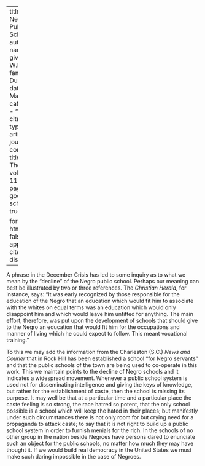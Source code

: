 
---
title: 'The Negro Public School'
author:
  - name:
      given: W.E.B.
      family: Du Bois
date: Mar. 1916
categories: 
  - ""
citation: 
  type: article-journal
  container-title: The Crisis
  volume: 11
  issue: 5
  page: 244
google-scholar: true

format:
  html:
    toc: false
    appendix-cite-as: display
---



A phrase in the December <span class="small-caps">Crisis</span> has led to some inquiry as to what we mean by the "decline" of the Negro public school. Perhaps our meaning can best be illustrated by two or three references. The *Christian Herald,* for instance, says: "It was early recognized by those responsible for the education of the Negro that an education which would fit him to associate with the whites on equal terms was an education which would only disappoint him and which would leave him unfitted for anything. The main effort, therefore, was put upon the development of schools that should give to the Negro an education that would fit him for the occupations and manner of living which he could expect to follow. This meant vocational training."

To this we may add the information from the Charleston (S.C.) *News and Courier* that in Rock Hill has been established a school "for Negro servants" and that the public schools of the town are being used to co-operate in this work. This we maintain points to the decline of Negro schools and it indicates a widespread movement. Whenever a public school system is used not for disseminating intelligence and giving the keys of knowledge, but rather for the establishment of caste, then the school is missing its purpose. It may well be that at a particular time and a particular place the caste feeling is so strong, the race hatred so potent, that the only school possible is a school which will keep the hated in their places; but manifestly under such circumstances there is not only room for but crying need for a propaganda to attack caste; to say that it is not right to build up a public school system in order to furnish menials for the rich. In the schools of no other group in the nation beside Negroes have persons dared to enunciate such an object for the public schools, no matter how much they may have thought it. If we would build real democracy in the United States we must make such daring impossible in the case of Negroes.

